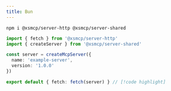 ```yaml
---
title: Bun
---
```


```package-install
npm i @xsmcp/server-http @xsmcp/server-shared
```

```ts twoslash
import { fetch } from '@xsmcp/server-http'
import { createServer } from '@xsmcp/server-shared'

const server = createMcpServer({
  name: 'example-server',
  version: '1.0.0'
})

export default { fetch: fetch(server) } // [!code highlight]
```
